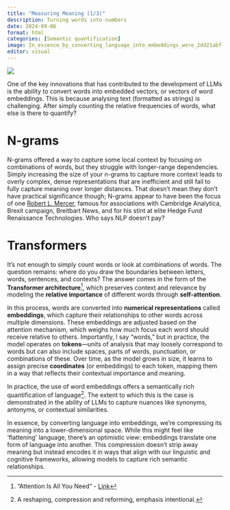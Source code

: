 ```yaml
---
title: "Measuring Meaning (1/3)"
description: Turning words into numbers
date: 2024-09-06
format: html
categories: [Semantic quantification]
image: In_essence_by_converting_language_into_embeddings_were_2dd21abf-b169-402c-b1bc-0472cbce47c9.png
editor: visual
---
```


![](In_essence_by_converting_language_into_embeddings_were_2dd21abf-b169-402c-b1bc-0472cbce47c9.png){fig-align="center"}

One of the key innovations that has contributed to the development of LLMs is the ability to convert words into embedded vectors, or vectors of word embeddings. This is because analysing text (formatted as strings) is challenging. After simply counting the relative frequencies of words, what else is there to quantify?

# N-grams

N-grams offered a way to capture some local context by focusing on combinations of words, but they struggle with longer-range dependencies. Simply increasing the size of your n-grams to capture more context leads to overly complex, dense representations that are inefficient and still fail to fully capture meaning over longer distances. That doesn't mean they don't have practical significance though; N-grams appear to have been the focus of one [Robert L. Mercer](https://scholar.google.com/citations?user=9VCF3hQAAAAJ&hl=en), famous for associations with Cambridge Analytica, Brexit campaign, Breitbart News, and for his stint at elite Hedge Fund Renaissance Technologies. Who says NLP doesn't pay?

# Transformers

It’s not enough to simply count words or look at combinations of words. The question remains: where do you draw the boundaries between letters, words, sentences, and contexts? The answer comes in the form of the **Transformer architecture**[^1], which preserves context and relevance by modeling the **relative importance** of different words through **self-attention**.

[^1]: "Attention Is All You Need" - [Link](https://arxiv.org/abs/1706.03762)

In this process, words are converted into **numerical representations** called **embeddings**, which capture their relationships to other words across multiple dimensions. These embeddings are adjusted based on the attention mechanism, which weighs how much focus each word should receive relative to others. Importantly, I say "words," but in practice, the model operates on **tokens**—units of analysis that may loosely correspond to words but can also include spaces, parts of words, punctuation, or combinations of these. Over time, as the model grows in size, it learns to assign precise **coordinates** (or embeddings) to each token, mapping them in a way that reflects their contextual importance and meaning.

In practice, the use of word embeddings offers a semantically rich quantification of language[^2]. The extent to which this is the case is demonstrated in the ability of LLMs to capture nuances like synonyms, antonyms, or contextual similarities.

[^2]: A reshaping, compression and reforming, emphasis intentional.

In essence, by converting language into embeddings, we're compressing its meaning into a lower-dimensional space. While this might feel like 'flattening' language, there's an optimistic view: embeddings translate one form of language into another. This compression doesn’t strip away meaning but instead encodes it in ways that align with our linguistic and cognitive frameworks, allowing models to capture rich semantic relationships.
